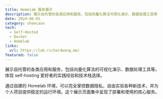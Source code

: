 ```yaml
---
title: Homelab 服务展示
description: 展示自托管的各类应用和服务，包括向量化算法可视化演示、数据处理工具等
date: 2024-06-01
category: showcase
tech:
  - Self-Hosted
  - Docker
  - Homelab
links:
  url: https://lab.richardwang.me/
featured: false
---
```


展示自托管的各类应用和服务，包括向量化算法的可视化演示、数据处理工具等。体现 self-hosting 爱好者的实践经验和技术栈选择。

通过自建的 Homelab 环境，可以完全掌控数据隐私，自由实验各种新技术，并为个人项目提供稳定的运行环境。这个展示页面集中呈现了部署和使用的核心服务。
